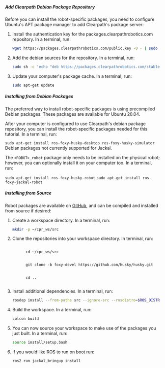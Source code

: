 
##### Add Clearpath Debian Package Repository

Before you can install the robot-specific packages, you need to configure
Ubuntu's APT package manager to add Clearpath's package server:

1.  Install the authentication key for the
    packages.clearpathrobotics.com repository. In a terminal, run:

    ```bash
    wget https://packages.clearpathrobotics.com/public.key -O - | sudo apt-key add -
    ```

2.  Add the debian sources for the repository. In a terminal, run:

    ```bash
    sudo sh -c 'echo "deb https://packages.clearpathrobotics.com/stable/ubuntu $(lsb_release -cs) main" > /etc/apt/sources.list.d/clearpath-latest.list'
    ```

3.  Update your computer's package cache. In a terminal, run:

    ```bash
    sudo apt-get update
    ```

##### Installing from Debian Packages

The preferred way to install robot-specific packages is using precompiled
Debian packages. These packages are available for Ubuntu 20.04.

After your computer is configured to use Clearpath's debian package
repository, you can install the robot-specific packages needed for this tutorial.
In a terminal, run:

<Tabs groupId="ros_versions">
  <TabItem
    value="husky"
    label="Husky"
    default
  >
    <code>sudo apt-get install ros-foxy-husky-desktop ros-foxy-husky-simulator</code>
  </TabItem>
  <TabItem
    value="jackal"
    label="Jackal"
  >
    Debian packages not currently supported for Jackal.
  </TabItem>
</Tabs>

The `<ROBOT>_robot` package only needs to be installed on the physical
robot; however, you can optionally install it on your computer
too. In a terminal, run:

<Tabs groupId="ros_versions">
  <TabItem
    value="husky"
    label="Husky"
    default
  >
    <code>sudo apt-get install ros-foxy-husky-robot</code>
  </TabItem>
  <TabItem
    value="jackal"
    label="Jackal"
  >
    <code>sudo apt-get install ros-foxy-jackal-robot</code>
  </TabItem>
</Tabs>

##### Installing from Source

Robot packages are available on [GitHub](https://github.com/jackal/), and
can be compiled and installed from source if desired:

1.  Create a workspace directory. In a terminal, run:

    ```bash
    mkdir -p ~/cpr_ws/src
    ```

2.  Clone the repositories into your workspace directory. In
    terminal, run:

    <Tabs groupId="ros_versions">
      <TabItem
        value="husky"
        label="Husky"
        default
      >
        <code>
          cd ~/cpr_ws/src
          <br />
          git clone -b foxy-devel https://github.com/husky/husky.git
          <br />
          cd ..
        </code>
      </TabItem>
    </Tabs>

3.  Install additional dependencies. In a terminal, run:

    ```bash
    rosdep install --from-paths src --ignore-src --rosdistro=$ROS_DISTRO -y
    ```

4.  Build the workspace. In a terminal, run:

    ```bash
    colcon build
    ```

5.  You can now source your workspace to make use of the packages you
    just built. In a terminal, run:

    ```bash
    source install/setup.bash
    ```

6.  If you would like ROS to run on boot run:

    <Tabs groupId="ros_versions">
      <TabItem
        value="husky"
        label="Husky"
        default
      >
        <code>ros2 run jackal_bringup install</code>
      </TabItem>
    </Tabs>

